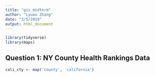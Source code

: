 ```yaml
---
title: "gis_midterm"
author: "Lyuou Zhang"
date: "3/5/2019"
output: html_document
---
```


```r
library(tidyverse)
library(maps)

```

## Question 1: NY County Health Rankings Data



```r
cali_cty <- map('county', 'california')


```

